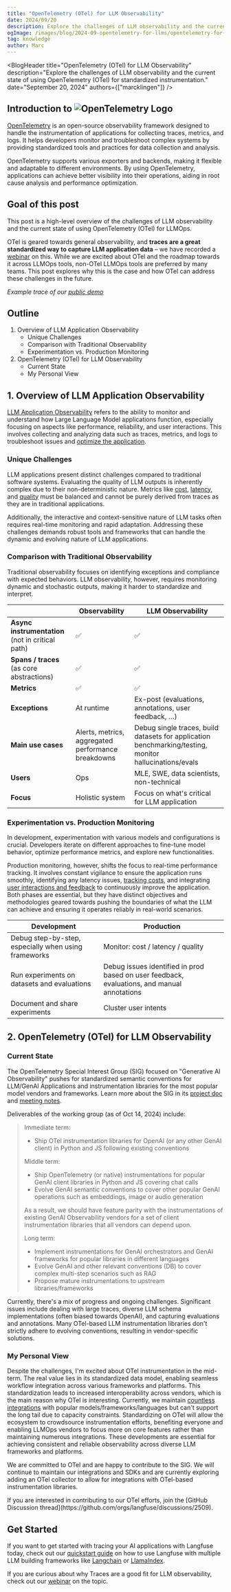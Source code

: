 ```yaml
---
title: "OpenTelemetry (OTel) for LLM Observability"
date: 2024/09/20
description: Explore the challenges of LLM observability and the current state of using OpenTelemetry (OTel) for standardized instrumentation.
ogImage: /images/blog/2024-09-opentelemetry-for-llms/opentelemetry-for-llms.png
tag: knowledge
author: Marc
---
```



<BlogHeader
  title="OpenTelemetry (OTel) for LLM Observability"
  description="Explore the challenges of LLM observability and the current state of using OpenTelemetry (OTel) for standardized instrumentation."
  date="September 20, 2024"
  authors={["marcklingen"]}
/>


## Introduction to <Image src="/images/blog/opentelemetry-logo.svg" alt="OpenTelemetry Logo" width={140} height={30} className="inline-block" />

[OpenTelemetry](https://opentelemetry.io/) is an open-source observability framework designed to handle the instrumentation of applications for collecting traces, metrics, and logs. It helps developers monitor and troubleshoot complex systems by providing standardized tools and practices for data collection and analysis.

OpenTelemetry supports various exporters and backends, making it flexible and adaptable to different environments. By using OpenTelemetry, applications can achieve better visibility into their operations, aiding in root cause analysis and performance optimization.

## Goal of this post

This post is a high-level overview of the challenges of LLM observability and the current state of using OpenTelemetry (OTel) for LLMOps.

OTel is geared towards general observability, and **traces are a great standardized way to capture LLM application data** – we have recorded a [webinar](/guides/videos/webinar-observability-llm-systems) on this. While we are excited about OTel and the roadmap towards it across LLMOps tools, non-OTel LLMOps tools are preferred by many teams. This post explores why this is the case and how OTel can address these challenges in the future.

_Example trace of our [public demo](/docs/demo)_

<CloudflareVideo
  videoId="be2a8276c589a0de39ab846d505cf731"
  aspectRatio={1.516}
  gifStyle
  className="block dark:hidden"
/>
<CloudflareVideo
  videoId="835959b1fbe097cd396e7b20cd5cf91e"
  aspectRatio={1.516}
  gifStyle
  className="hidden dark:block"
/>

## Outline

1. Overview of LLM Application Observability
   - Unique Challenges
   - Comparison with Traditional Observability
   - Experimentation vs. Production Monitoring
2. OpenTelemetry (OTel) for LLM Observability
   - Current State
   - My Personal View

## 1. Overview of LLM Application Observability

[LLM Application Observability](/faq/all/llm-observability) refers to the ability to monitor and understand how Large Language Model applications function, especially focusing on aspects like performance, reliability, and user interactions. This involves collecting and analyzing data such as traces, metrics, and logs to troubleshoot issues and [optimize the application](/faq/all/llm-analytics-101).

### Unique Challenges

LLM applications present distinct challenges compared to traditional software systems. Evaluating the quality of LLM outputs is inherently complex due to their non-deterministic nature. Metrics like [cost](/docs/model-usage-and-cost), [latency](/docs/analytics/overview), and [quality](/docs/scores/overview) must be balanced and cannot be purely derived from traces as they are in traditional applications.

Additionally, the interactive and context-sensitive nature of LLM tasks often requires real-time monitoring and rapid adaptation. Addressing these challenges demands robust tools and frameworks that can handle the dynamic and evolving nature of LLM applications.

### Comparison with Traditional Observability

Traditional observability focuses on identifying exceptions and compliance with expected behaviors. LLM observability, however, requires monitoring dynamic and stochastic outputs, making it harder to standardize and interpret.

|                                                  | Observability                                      | LLM Observability                                                                                      |
| ------------------------------------------------ | -------------------------------------------------- | ------------------------------------------------------------------------------------------------------ |
| **Async instrumentation** (not in critical path) | ✅                                                 | ✅                                                                                                     |
| **Spans / traces** (as core abstractions)        | ✅                                                 | ✅                                                                                                     |
| **Metrics**                                      | ✅                                                 | ✅                                                                                                     |
| **Exceptions**                                   | At runtime                                         | Ex-post (evaluations, annotations, user feedback, …)                                                   |
| **Main use cases**                               | Alerts, metrics, aggregated performance breakdowns | Debug single traces, build datasets for application benchmarking/testing, monitor hallucinations/evals |
| **Users**                                        | Ops                                                | MLE, SWE, data scientists, non-technical                                                               |
| **Focus**                                        | Holistic system                                    | Focus on what's critical for LLM application                                                           |

### Experimentation vs. Production Monitoring

In development, experimentation with various models and configurations is crucial. Developers iterate on different approaches to fine-tune model behavior, optimize performance metrics, and explore new functionalities.

Production monitoring, however, shifts the focus to real-time performance tracking. It involves constant vigilance to ensure the application runs smoothly, identifying any latency issues, [tracking costs](/docs/model-usage-and-cost), and integrating [user interactions and feedback](/docs/scores/user-feedback) to continuously improve the application. Both phases are essential, but they have distinct objectives and methodologies geared towards pushing the boundaries of what the LLM can achieve and ensuring it operates reliably in real-world scenarios.

| Development                                          | Production                                                                                  |
| ---------------------------------------------------- | ------------------------------------------------------------------------------------------- |
| Debug step-by-step, especially when using frameworks | Monitor: cost / latency / quality                                                           |
| Run experiments on datasets and evaluations          | Debug issues identified in prod based on user feedback, evaluations, and manual annotations |
| Document and share experiments                       | Cluster user intents                                                                        |

## 2. OpenTelemetry (OTel) for LLM Observability

### Current State

The OpenTelemetry Special Interest Group (SIG) focused on "Generative AI Observability" pushes for standardized semantic conventions for LLM/GenAI Applications and instrumentation libraries for the most popular model vendors and frameworks. Learn more about the SIG in its [project doc](https://github.com/open-telemetry/community/blob/main/projects/gen-ai.md) and [meeting notes](https://docs.google.com/document/d/1EKIeDgBGXQPGehUigIRLwAUpRGa7-1kXB736EaYuJ2M/edit?tab=t.0#heading=h.ylazl6464n0c).

Deliverables of the working group (as of Oct 14, 2024) include:

> Immediate term:
>
> - Ship OTel instrumentation libraries for OpenAI (or any other GenAI client) in Python and JS following existing conventions
>
> Middle term:
>
> - Ship OpenTelemetry (or native) instrumentations for popular GenAI client libraries in Python and JS covering chat calls
> - Evolve GenAI semantic conventions to cover other popular GenAI operations such as embeddings, image or audio generation
>
> As a result, we should have feature parity with the instrumentations of existing GenAI Observability vendors for a set of client instrumentation libraries that all vendors can depend upon.
>
> Long term:
>
> - Implement instrumentations for GenAI orchestrators and GenAI frameworks for popular libraries in different languages
> - Evolve GenAI and other relevant conventions (DB) to cover complex multi-step scenarios such as RAG
> - Propose mature instrumentations to upstream libraries/frameworks

Currently, there's a mix of progress and ongoing challenges. Significant issues include dealing with large traces, diverse LLM schema implementations (often biased towards OpenAI), and capturing evaluations and annotations. Many OTel-based LLM instrumentation libraries don't strictly adhere to evolving conventions, resulting in vendor-specific solutions.

### My Personal View

Despite the challenges, I'm excited about OTel instrumentation in the mid-term. The real value lies in its standardized data model, enabling seamless workflow integration across various frameworks and platforms. This standardization leads to increased interoperability across vendors, which is the main reason why OTel is interesting. Currently, we maintain [countless integrations](/docs/integrations) with popular models/frameworks/languages but can't support the long tail due to capacity constraints. Standardizing on OTel will allow the ecosystem to crowdsource instrumentation efforts, benefiting everyone and enabling LLMOps vendors to focus more on core features rather than maintaining numerous integrations. These developments are essential for achieving consistent and reliable observability across diverse LLM frameworks and platforms.

We are committed to OTel and are happy to contribute to the SIG. We will continue to maintain our integrations and SDKs and are currently exploring adding an OTel collector to allow for integrations with OTel-based instrumentation libraries.

<Callout>
  If you are interested in contributing to our OTel efforts, join the [GitHub
  Discussion thread](https://github.com/orgs/langfuse/discussions/2509).
</Callout>

## Get Started

If you want to get started with tracing your AI applications with Langfuse today, check out our [quickstart guide](/docs/get-started) on how to use Langfuse with multiple LLM building frameworks like [Langchain](/docs/integrations/langchain/tracing) or [LlamaIndex](/docs/integrations/llama-index/get-started).

If you are curious about why Traces are a good fit for LLM observability, check out our [webinar](/guides/videos/webinar-observability-llm-systems) on the topic.
